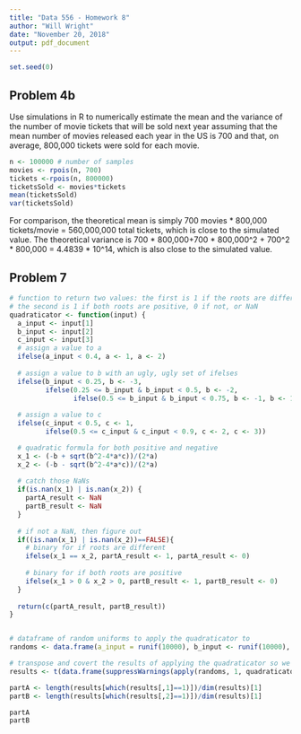 ---
title: "Data 556 - Homework 8"
author: "Will Wright"
date: "November 20, 2018"
output: pdf_document
---

```{r setup, include=FALSE}
set.seed(0)
```

## Problem 4b

Use simulations in R to numerically estimate the mean and the variance of the number of movie tickets that will be sold next year assuming that the mean number of movies released each year in the US is 700 and that, on average, 800,000 tickets were sold for each movie.


```{r 4b}
n <- 100000 # number of samples
movies <- rpois(n, 700)
tickets <-rpois(n, 800000)
ticketsSold <- movies*tickets
mean(ticketsSold)
var(ticketsSold)
```

For comparison, the theoretical mean is simply 700 movies \* 800,000 tickets/movie = 560,000,000 total tickets, which is close to the simulated value.
The theoretical variance is 700 \* 800,000+700 \* 800,000^2 + 700^2 \* 800,000 = 4.4839 \* 10^14, which is also close to the simulated value.

## Problem 7

```{r 7}

# function to return two values: the first is 1 if the roots are different, 0 if not, or NaN
# the second is 1 if both roots are positive, 0 if not, or NaN
quadraticator <- function(input) {
  a_input <- input[1]
  b_input <- input[2]
  c_input <- input[3]
  # assign a value to a
  ifelse(a_input < 0.4, a <- 1, a <- 2)
  
  # assign a value to b with an ugly, ugly set of ifelses
  ifelse(b_input < 0.25, b <- -3,
         ifelse(0.25 <= b_input & b_input < 0.5, b <- -2,
                ifelse(0.5 <= b_input & b_input < 0.75, b <- -1, b <- 1)))
  
  # assign a value to c
  ifelse(c_input < 0.5, c <- 1,
         ifelse(0.5 <= c_input & c_input < 0.9, c <- 2, c <- 3))

  # quadratic formula for both positive and negative
  x_1 <- (-b + sqrt(b^2-4*a*c))/(2*a)
  x_2 <- (-b - sqrt(b^2-4*a*c))/(2*a)
  
  # catch those NaNs
  if(is.nan(x_1) | is.nan(x_2)) {
    partA_result <- NaN
    partB_result <- NaN
  } 
  
  # if not a NaN, then figure out 
  if((is.nan(x_1) | is.nan(x_2))==FALSE){
    # binary for if roots are different
    ifelse(x_1 == x_2, partA_result <- 1, partA_result <- 0)
    
    # binary for if both roots are positive
    ifelse(x_1 > 0 & x_2 > 0, partB_result <- 1, partB_result <- 0)
  }
  
  return(c(partA_result, partB_result))
}


# dataframe of random uniforms to apply the quadraticator to
randoms <- data.frame(a_input = runif(10000), b_input <- runif(10000), c_input <- runif(10000))

# transpose and covert the results of applying the quadraticator so we have a nice 2-column data frame to get answers from
results <- t(data.frame(suppressWarnings(apply(randoms, 1, quadraticator))))

partA <- length(results[which(results[,1]==1)])/dim(results)[1]
partB <- length(results[which(results[,2]==1)])/dim(results)[1]

partA
partB

```

